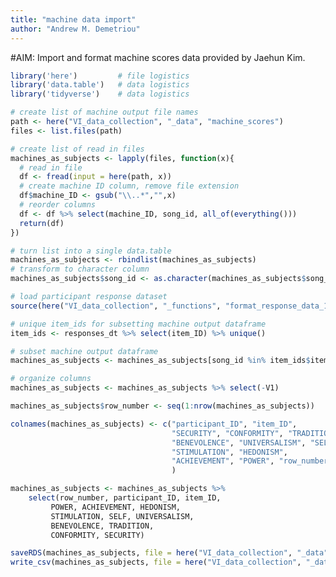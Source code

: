 ```yaml
---
title: "machine data import"
author: "Andrew M. Demetriou"
---
```


#AIM: Import and format machine scores data provided by Jaehun Kim. 

```r
library('here')         # file logistics
library('data.table')   # data logistics  
library('tidyverse')    # data logistics
```

```r
# create list of machine output file names
path <- here("VI_data_collection", "_data", "machine_scores")
files <- list.files(path)
```


```r
# create list of read in files
machines_as_subjects <- lapply(files, function(x){
  # read in file
  df <- fread(input = here(path, x))
  # create machine ID column, remove file extension
  df$machine_ID <- gsub("\\..*","",x)
  # reorder columns
  df <- df %>% select(machine_ID, song_id, all_of(everything()))
  return(df)
})

# turn list into a single data.table
machines_as_subjects <- rbindlist(machines_as_subjects)
# transform to character column
machines_as_subjects$song_id <- as.character(machines_as_subjects$song_id)
```

```r
# load participant response dataset
source(here("VI_data_collection", "_functions", "format_response_data_1.1.R"))

# unique item_ids for subsetting machine output dataframe
item_ids <- responses_dt %>% select(item_ID) %>% unique()

# subset machine output dataframe
machines_as_subjects <- machines_as_subjects[song_id %in% item_ids$item_ID, ]
```

```r
# organize columns
machines_as_subjects <- machines_as_subjects %>% select(-V1)

machines_as_subjects$row_number <- seq(1:nrow(machines_as_subjects))

colnames(machines_as_subjects) <- c("participant_ID", "item_ID", 
                                    "SECURITY", "CONFORMITY", "TRADITION", 
                                    "BENEVOLENCE", "UNIVERSALISM", "SELF", 
                                    "STIMULATION", "HEDONISM", 
                                    "ACHIEVEMENT", "POWER", "row_number"
                                    )

machines_as_subjects <- machines_as_subjects %>% 
    select(row_number, participant_ID, item_ID, 
         POWER, ACHIEVEMENT, HEDONISM, 
         STIMULATION, SELF, UNIVERSALISM, 
         BENEVOLENCE, TRADITION, 
         CONFORMITY, SECURITY)
```

```r
saveRDS(machines_as_subjects, file = here("VI_data_collection", "_data", "machine_response_data", "machines_as_subjects_df.RDS"))
write_csv(machines_as_subjects, file = here("VI_data_collection", "_data", "machine_response_data", "machines_as_subjects_df.csv"))
```

